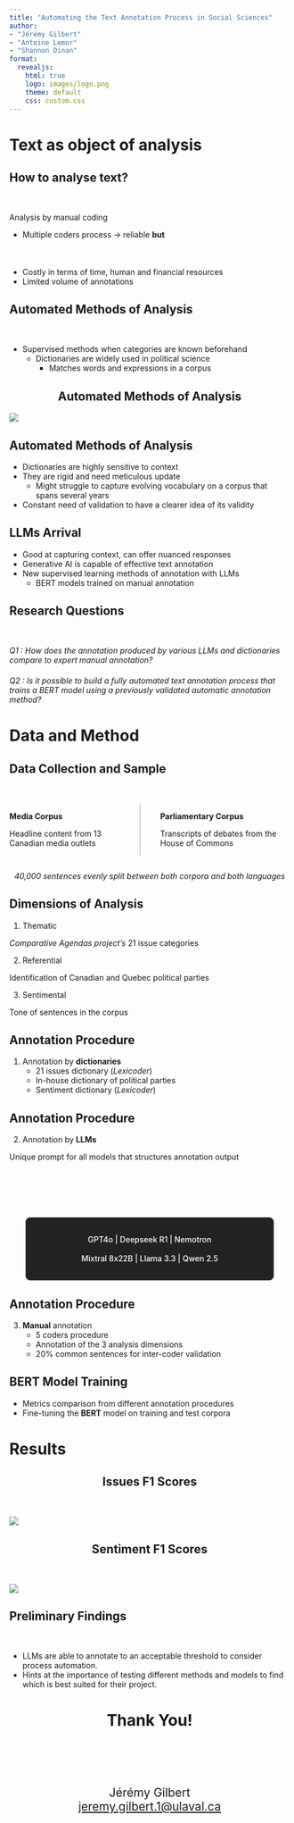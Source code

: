 ```yaml
---
title: "Automating the Text Annotation Process in Social Sciences"
author: 
- "Jérémy Gilbert"
- "Antoine Lemor"
- "Shannon Dinan"
format:
  revealjs: 
    html: true
    logo: images/logo.png
    theme: default
    css: custom.css
---
```


# Text as object of analysis {background-color="black"} 
<!-- Talk about how text is usefull for the analysis of political parties and how they occupy the media space -->

## How to analyse text?
<div style="margin-bottom: 50px;"></div>

Analysis by manual coding 

- Multiple coders process → reliable **but**
<div style="margin-bottom: 50px;"></div>
- Costly in terms of time, human and financial resources 
- Limited volume of annotations

## Automated Methods of Analysis 

<div style="margin-bottom: 50px;"></div>

- Supervised methods when categories are known beforehand
  - Dictionaries are widely used in political science
    - Matches words and expressions in a corpus

##
<h2 style="text-align: center;">Automated Methods of Analysis</h2>

![](graphs/dict_use-case.png){fig-align="center"}

## Automated Methods of Analysis

- Dictionaries are highly sensitive to context
- They are rigid and need meticulous update 
  - Might struggle to capture evolving vocabulary on a corpus that spans several years
- Constant need of validation to have a clearer idea of its validity

## LLMs Arrival 

<!--- LLMs predict the probability of word sequences-->
- Good at capturing context, can offer nuanced responses
- Generative AI is capable of effective text annotation
- New supervised learning methods of annotation with LLMs
  - BERT models trained on manual annotation 


## Research Questions {background-color="black"}

<div style="margin-bottom: 50px;"></div>

*Q1 : How does the annotation produced by various LLMs and dictionaries compare to expert manual annotation?*

<div style="margin-bottom: 20px;"></div>

*Q2 : Is it possible to build a fully automated text annotation process that trains a BERT model using a previously validated automatic annotation method?*

# Data and Method {background-color="black"}


## Data Collection and Sample
<div style="margin-bottom: 50px;"></div>

:::: {.columns .content-columns style="display: flex;"}

::: {.column width="49%" style="border-right: 2px solid #ccc; padding-right: 1em;"}
**Media Corpus**

Headline content from 13 Canadian media outlets
:::

::: {.column width="49%" style="padding-left: 1em;"}
**Parliamentary Corpus**

Transcripts of debates from the House of Commons
:::

::::

<div style="margin-top: 2em; text-align: center; font-style: italic;">
40,000 sentences evenly split between both corpora and both languages
</div>


## Dimensions of Analysis

1. Thematic

  *Comparative Agendas project's* 21 issue categories

2. Referential

  Identification of Canadian and Quebec political parties

3. Sentimental

  Tone of sentences in the corpus

## Annotation Procedure

1. Annotation by **dictionaries**
    - 21 issues dictionary (*Lexicoder*)
    - In-house dictionary of political parties
    - Sentiment dictionary (*Lexicoder*)

## Annotation Procedure

2. Annotation by **LLMs**

  Unique prompt for all models that structures annotation output

<div style="margin-bottom: 100px;"></div>

<div style="border: 1px solid #444; border-radius: 8px; padding: 16px 20px; text-align: center; background-color: #222; color: #fff; max-width: 80%; margin: 0 auto; font-weight: 500;">
  GPT4o | Deepseek R1 | Nemotron  
  <br>
  Mixtral 8x22B | Llama 3.3 | Qwen 2.5
</div>

## Annotation Procedure

3. **Manual** annotation
    - 5 coders procedure
    - Annotation of the 3 analysis dimensions
    - 20% common sentences for inter-coder validation

## BERT Model Training

- Metrics comparison from different annotation procedures
- Fine-tuning the **BERT** model on training and test corpora

<!--##
<h2 style="text-align: center;">Pipeline Procedure</h2>

![](graphs/pipeline.jpg){fig-align="center"} -->

# Results {background-color="black"}

<!-- ##
<h2 style="text-align: center;">Aggregated Metrics</h2>

<div style="margin-bottom: 50px;"></div>

![](graphs/aggregates.png){fig-align="center"} -->


##
<h2 style="text-align: center;">Issues F1 Scores</h2>

<div style="margin-bottom: 50px;"></div>

![](graphs/F1_score.png){fig-align="center"}

## 
<h2 style="text-align: center;">Sentiment F1 Scores</h2>
<div style="margin-bottom: 50px;"></div>

![](graphs/F1_score_sentiment.png){fig-align="center"}

## Preliminary Findings
<div style="margin-bottom: 50px;"></div>

- LLMs are able to annotate to an acceptable threshold to consider process automation.
- Hints at the importance of testing different methods and models to find which is best suited for their project.

#
<h1 style="text-align: center;">Thank You!</h1>

<div style="margin-top: 100px; text-align: center; font-size: 1.5em;">
  Jérémy Gilbert  
  <a href="mailto:jeremy.gilbert.1@ulaval.ca">jeremy.gilbert.1@ulaval.ca</a>
</div>
